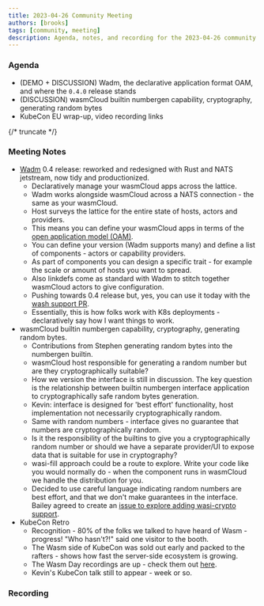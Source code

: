 ```yaml
---
title: 2023-04-26 Community Meeting
authors: [brooks]
tags: [community, meeting]
description: Agenda, notes, and recording for the 2023-04-26 community meeting
---
```



### Agenda

- (DEMO + DISCUSSION) Wadm, the declarative application format OAM, and where the `0.4.0` release stands
- (DISCUSSION) wasmCloud builtin numbergen capability, cryptography, generating random bytes
- KubeCon EU wrap-up, video recording links

{/* truncate */}

### Meeting Notes

- [Wadm](https://github.com/wasmcloud/wadm) 0.4 release: reworked and redesigned with Rust and NATS jetstream, now tidy and productionized.
  - Declaratively manage your wasmCloud apps across the lattice.
  - Wadm works alongside wasmCloud across a NATS connection - the same as your wasmCloud.
  - Host surveys the lattice for the entire state of hosts, actors and providers.
  - This means you can define your wasmCloud apps in terms of the [open application model (OAM)](https://oam.dev).
  - You can define your version (Wadm supports many) and define a list of components - actors or capability providers.
  - As part of components you can design a specific trait - for example the scale or amount of hosts you want to spread.
  - Also linkdefs come as standard with Wadm to stitch together wasmCloud actors to give configuration.
  - Pushing towards 0.4 release but, yes, you can use it today with the [wash support PR](https://github.com/wasmCloud/wash/pull/520).
  - Essentially, this is how folks work with K8s deployments - declaratively say how I want things to work.
- wasmCloud builtin numbergen capability, cryptography, generating random bytes.
  - Contributions from Stephen generating random bytes into the numbergen builtin.
  - wasmCloud host responsible for generating a random number but are they cryptographically suitable?
  - How we version the interface is still in discussion. The key question is the relationship between builtin numbergen interface application to cryptographically safe random bytes generation.
  - Kevin: interface is designed for 'best effort' functionality, host implementation not necessarily cryptographically random.
  - Same with random numbers - interface gives no guarantee that numbers are cryptographically random.
  - Is it the responsibility of the builtins to give you a cryptographically random number or should we have a separate provider/UI to expose data that is suitable for use in cryptography?
  - wasi-fill approach could be a route to explore. Write your code like you would normally do - when the component runs in wasmCloud we handle the distribution for you.
  - Decided to use careful language indicating random numbers are best effort, and that we don't make guarantees in the interface. Bailey agreed to create an [issue to explore adding wasi-crypto support](https://github.com/wasmCloud/wasmCloud/issues/315).
- KubeCon Retro
  - Recognition - 80% of the folks we talked to have heard of Wasm - progress! "Who hasn't?!" said one visitor to the booth.
  - The Wasm side of KubeCon was sold out early and packed to the rafters - shows how fast the server-side ecosystem is growing.
  - The Wasm Day recordings are up - check them out [here](https://cosmonic.com/blog/industry/cloud-native-wasm-day-2023-wrap-up).
  - Kevin's KubeCon talk still to appear - week or so.

### Recording

<YouTube url="https://youtu.be/lONNmx0fXME" />
